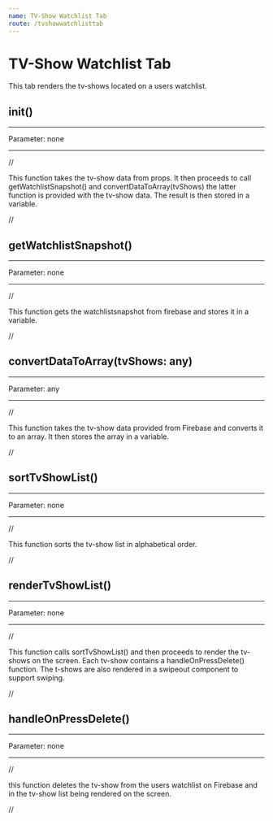 ```yaml
---
name: TV-Show Watchlist Tab
route: /tvshowwatchlisttab
---
```


# TV-Show Watchlist Tab

This tab renders the tv-shows located on a users watchlist.

## init()

---

Parameter: none

---

//

This function takes the tv-show data from props. It then proceeds to call getWatchlistSnapshot() and convertDataToArray(tvShows) the latter function is provided with the tv-show data. The result is then stored in a variable.

//

## getWatchlistSnapshot()

---

Parameter: none

---

//

This function gets the watchlistsnapshot from firebase and stores it in a variable.

//

## convertDataToArray(tvShows: any)

---

Parameter: any

---

//

This function takes the tv-show data provided from Firebase and converts it to an array. It then stores the array in a variable.

//

## sortTvShowList()

---

Parameter: none

---

//

This function sorts the tv-show list in alphabetical order.

//

## renderTvShowList()

---

Parameter: none

---

//

This function calls sortTvShowList() and then proceeds to render the tv-shows on the screen. Each tv-show contains a handleOnPressDelete() function. The t-shows are also rendered in a swipeout component to support swiping.

//

## handleOnPressDelete()

---

Parameter: none

---

//

this function deletes the tv-show from the users watchlist on Firebase and in the tv-show list being rendered on the screen.

//
